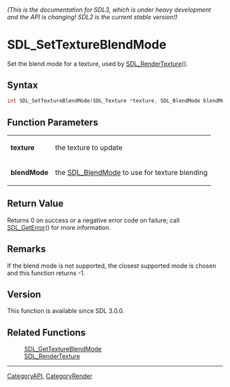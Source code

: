 ====== (This is the documentation for SDL3, which is under heavy development and the API is changing! SDL2 is the current stable version!) ======
= SDL_SetTextureBlendMode =

Set the blend mode for a texture, used by [[SDL_RenderTexture]]().

== Syntax ==

<syntaxhighlight lang='c'>
int SDL_SetTextureBlendMode(SDL_Texture *texture, SDL_BlendMode blendMode);
</syntaxhighlight>

== Function Parameters ==

{|
|'''texture'''
|the texture to update
|-
|'''blendMode'''
|the [[SDL_BlendMode]] to use for texture blending
|}

== Return Value ==

Returns 0 on success or a negative error code on failure; call
[[SDL_GetError]]() for more information.

== Remarks ==

If the blend mode is not supported, the closest supported mode is chosen
and this function returns -1.

== Version ==

This function is available since SDL 3.0.0.

== Related Functions ==

:[[SDL_GetTextureBlendMode]]
:[[SDL_RenderTexture]]

----
[[CategoryAPI]], [[CategoryRender]]


